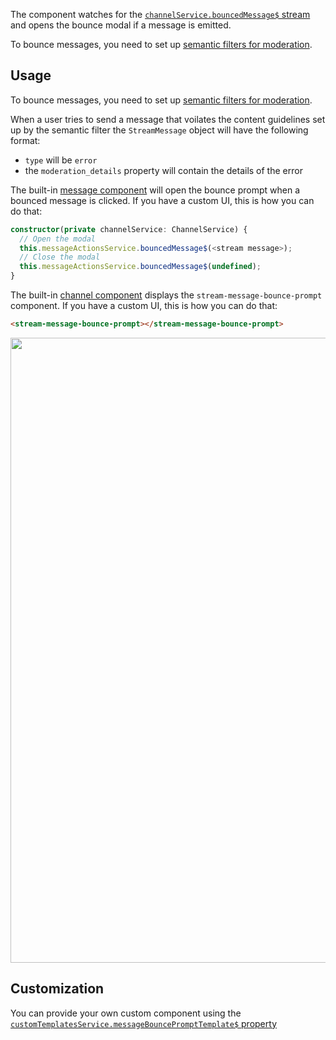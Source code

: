 
The component watches for the [`channelService.bouncedMessage$` stream](../../services/ChannelService/#bouncedmessage) and opens the bounce modal if a message is emitted.

To bounce messages, you need to set up [semantic filters for moderation](https://getstream.io/automated-moderation/docs/automod_configuration/?q=semantic%20filters).

## Usage

To bounce messages, you need to set up [semantic filters for moderation](https://getstream.io/automated-moderation/docs/automod_configuration/?q=semantic%20filters).

When a user tries to send a message that voilates the content guidelines set up by the semantic filter the `StreamMessage` object will have the following format:

- `type` will be `error`
- the `moderation_details` property will contain the details of the error

The built-in [message component](../../components/MessageComponent) will open the bounce prompt when a bounced message is clicked. If you have a custom UI, this is how you can do that:

```typescript
constructor(private channelService: ChannelService) {
  // Open the modal
  this.messageActionsService.bouncedMessage$(<stream message>);
  // Close the modal
  this.messageActionsService.bouncedMessage$(undefined);
}
```

The built-in [channel component](../../components/ChannelComponent) displays the `stream-message-bounce-prompt` component. If you have a custom UI, this is how you can do that:

```html
<stream-message-bounce-prompt></stream-message-bounce-prompt>
```

<img src={Screenshot} width="1000" />

## Customization

You can provide your own custom component using the [`customTemplatesService.messageBouncePromptTemplate$` property](../../services/CustomTemplatesService/#messagebounceprompttemplate)

[//]: # "Start of generated content"


[//]: # "End of generated content"
